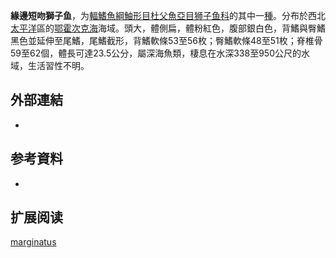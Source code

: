 {{Speciesbox
| name = 緣邊短吻獅子魚
| status = NE
| status_system = 
| image = 
| genus = Careproctus
| species = marginatus
| authority = [[marginatus|marginatus]], 1988
| synonyms = 
}}

'''緣邊短吻獅子鱼'''，为[[輻鰭魚綱|輻鰭魚綱]][[鮋形目|鮋形目]][[杜父魚亞目|杜父魚亞目]][[狮子鱼科|狮子鱼科]]的其中一[[種|種]]。分布於西北[[太平洋|太平洋]]區的[[鄂霍次克海|鄂霍次克海]]海域。頭大，體側扁，體粉紅色，腹部銀白色，背鰭與臀鰭黑色並延伸至尾鰭，尾鰭截形，背鰭軟條53至56枚；臀鰭軟條48至51枚；脊椎骨59至62個，體長可達23.5公分，屬深海魚類，棲息在水深338至950公尺的水域，生活習性不明。

==外部連結==
*{{cite web
|url=http://fishbase.sinica.edu.tw/Photos/ThumbnailsSummary.php?ID=51622
|title=緣邊短吻獅子鱼的圖片
|url-status=dead
|access-date=2021-12-14
|archive-url=https://archive.md/pvph
|archive-date=2012-12-22
|website=fishbase.sinica.edu.tw
}}

== 参考資料 ==
*{{FishBase_species|genus=Careproctus|species=marginatus|year=2011|month=12}}

== 扩展阅读 ==
{{refbegin}}
{{wikispecies-inline|Careproctus marginatus|緣邊短吻獅子魚}}
{{refend}}
{{Taxonbar|from=Q748619}}

[[Category:吻獅子魚属|marginatus]]


{{鮋形目小作品}}